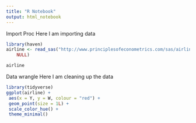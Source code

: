 ```yaml
---
title: "R Notebook"
output: html_notebook
---
```


Import Proc
Here I am importing data

```r
library(haven)
airline <- read_sas("http://www.principlesofeconometrics.com/sas/airline.sas7bdat", 
    NULL)

airline
```

Data wrangle
Here I am cleaning up the data

```r
library(tidyverse)
ggplot(airline) +
 aes(x = Y, y = W, colour = "red") +
 geom_point(size = 1L) +
 scale_color_hue() +
 theme_minimal()
```



